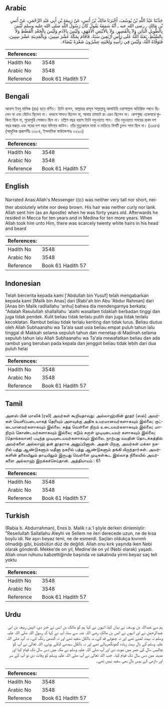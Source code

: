 ## Arabic


<div dir="rtl" lang="ar" style={{fontSize:'larger',backgroundColor:'#f8f9fa',padding:20}}>
حَدَّثَنَا عَبْدُ اللَّهِ بْنُ يُوسُفَ، أَخْبَرَنَا مَالِكُ بْنُ أَنَسٍ، عَنْ رَبِيعَةَ بْنِ أَبِي عَبْدِ الرَّحْمَنِ، عَنْ أَنَسِ بْنِ مَالِكٍ ـ رضى الله عنه ـ أَنَّهُ سَمِعَهُ يَقُولُ كَانَ رَسُولُ اللَّهِ صلى الله عليه وسلم لَيْسَ بِالطَّوِيلِ الْبَائِنِ وَلاَ بِالْقَصِيرِ، وَلاَ بِالأَبْيَضِ الأَمْهَقِ، وَلَيْسَ بِالآدَمِ وَلَيْسَ بِالْجَعْدِ الْقَطَطِ وَلاَ بِالسَّبْطِ، بَعَثَهُ اللَّهُ عَلَى رَأْسِ أَرْبَعِينَ سَنَةً، فَأَقَامَ بِمَكَّةَ عَشْرَ سِنِينَ، وَبِالْمَدِينَةِ عَشْرَ سِنِينَ، فَتَوَفَّاهُ اللَّهُ، وَلَيْسَ فِي رَأْسِهِ وَلِحْيَتِهِ عِشْرُونَ شَعْرَةً بَيْضَاءَ‏.‏
</div>
<div style={{backgroundColor:'#f8f9fa',padding:20, marginBottom: 10}}><table> <thead> <tr> <th>References:</th> <th></th> </tr> </thead> <tbody><tr><td>Hadith No</td><td>3548</td></tr><tr><td>Arabic No</td><td>3548</td></tr><tr><td>Reference</td><td>Book 61 Hadith 57</td></tr></tbody></table></div>

## Bengali


<div dir="ltr" lang="bn" style={{fontSize:'larger',backgroundColor:'#f8f9fa',padding:20}}>
আনাস ইবনু মালিক (রাঃ) হতে বর্ণিত। তিনি বলেন, আল্লাহর রাসূল সাল্লাল্লাহু আলাইহি ওয়াসাল্লাম অতিরিক্ত লম্বাও ছিলেন না এবং বেঁটেও ছিলেন না। ধবধবে সাদাও ছিলেন না, আবার তামাটে রং এরও ছিলেন না। কেশগুচ্ছ একেবারে কুঞ্চিত ছিল না, পুরোপুরি সোজাও ছিল না। চল্লিশ বছর বয়সে তিনি নবুওয়্যাত পান। তাঁর নবুওয়্যাত সময়ের প্রথম দশ বছর মক্কা্য় এবং পরের দশ বছর মদিনা্য় কাটান। তাঁর মৃত্যুকালে মাথা ও দাড়িতে বিশটি চুলও সাদা ছিল না। (৩৫৪৭) (আধুনিক প্রকাশনীঃ ৩২৮৪, ইসলামিক ফাউন্ডেশনঃ ৩২৯৩)
</div>
<div style={{backgroundColor:'#f8f9fa',padding:20, marginBottom: 10}}><table> <thead> <tr> <th>References:</th> <th></th> </tr> </thead> <tbody><tr><td>Hadith No</td><td>3548</td></tr><tr><td>Arabic No</td><td>3548</td></tr><tr><td>Reference</td><td>Book 61 Hadith 57</td></tr></tbody></table></div>

## English


<div dir="ltr" lang="en" style={{fontSize:'larger',backgroundColor:'#f8f9fa',padding:20}}>
Narrated Anas:Allah's Messenger (ﷺ) was neither very tall nor short, neither absolutely white nor deep brown. His hair was neither curly nor lank. Allah sent him (as an Apostle) when he was forty years old. Afterwards he resided in Mecca for ten years and in Medina for ten more years. When Allah took him unto Him, there was scarcely twenty white hairs in his head and beard
</div>
<div style={{backgroundColor:'#f8f9fa',padding:20, marginBottom: 10}}><table> <thead> <tr> <th>References:</th> <th></th> </tr> </thead> <tbody><tr><td>Hadith No</td><td>3548</td></tr><tr><td>Arabic No</td><td>3548</td></tr><tr><td>Reference</td><td>Book 61 Hadith 57</td></tr></tbody></table></div>

## Indonesian


<div dir="ltr" lang="id" style={{fontSize:'larger',backgroundColor:'#f8f9fa',padding:20}}>
Telah bercerita kepada kami ['Abdullah bin Yusuf] telah mengabarkan kepada kami [Malik bin Anas] dari [Rabi'ah bin Abu 'Abdur Rahman] dari [Anas bin Malik radliallahu 'anhu] bahwa dia mendengarnya berkata; "Adalah Rasulullah shallallahu 'alaihi wasallam tidaklah berbadan tinggi dan juga tidak pendek. Kulit beliau tidak terlalu putih dan juga tidak terlalu kecoklatan. Rambut beliau tidak terlalu keriting dan tidak lurus. Beliau diutus oleh Allah Subhaanahu wa Ta'ala saat usia beliau empat puluh tahun lalu tinggal di Makkah selama sepuluh tahun dan menetap di Madinah selama sepuluh tahun lalu Allah Subhaanahu wa Ta'ala mewafatkan beliau dan ada rambut yang beruban pada kepala dan jenggot beliau tidak lebih dari dua puluh helai
</div>
<div style={{backgroundColor:'#f8f9fa',padding:20, marginBottom: 10}}><table> <thead> <tr> <th>References:</th> <th></th> </tr> </thead> <tbody><tr><td>Hadith No</td><td>3548</td></tr><tr><td>Arabic No</td><td>3548</td></tr><tr><td>Reference</td><td>Book 61 Hadith 57</td></tr></tbody></table></div>

## Tamil


<div dir="ltr" lang="ta" style={{fontSize:'larger',backgroundColor:'#f8f9fa',padding:20}}>
அனஸ் பின் மாலிக் (ரலி) அவர்கள் கூறியதாவது: அல்லாஹ்வின் தூதர் (ஸல்) அவர்கள் வெளிப்படையாகத் தெரியும் அளவுக்கு அதிக உயரமானவர்களாகவும் இல்லை; குட்டையானவர்களாகவும் இல்லை. சுத்த வெள்ளை நிறம் உடையவர்களாகவும் இல்லை; மாநிறம் கொண்டவர்களாகவும் இல்லை; கடும் சுருள் முடியுடையவர் களாகவும் இல்லை; (தொங்கலான) படிந்த முடியுடையவர்களாகவும் இல்லை. நாற்பது வயதின் தொடக்கத்தில் அவர்களை அல்லாஹ் தன் தூதராக அனுப்பினான். அதன் பிறகு, அவர்கள் மக்கா நகரில் பத்து ஆண்டுகளும் மதீனா நகரில் பத்து ஆண்டுகளும் தங்கி யிருந்தார்கள். அவர்களின் தலையிலும் தாடியிலும் இருபது வெள்ளை முடிகள்கூட இல்லாத நிலையில் அவர்களை அல்லாஹ் இறக்கச்செய்தான். அத்தியாயம் : 61
</div>
<div style={{backgroundColor:'#f8f9fa',padding:20, marginBottom: 10}}><table> <thead> <tr> <th>References:</th> <th></th> </tr> </thead> <tbody><tr><td>Hadith No</td><td>3548</td></tr><tr><td>Arabic No</td><td>3548</td></tr><tr><td>Reference</td><td>Book 61 Hadith 57</td></tr></tbody></table></div>

## Turkish


<div dir="ltr" lang="tr" style={{fontSize:'larger',backgroundColor:'#f8f9fa',padding:20}}>
(Rabia b. Abdurrahman), Enes b. Malik r.a.'l şöyle derken dinlemiştir: "ReseıluIlah Sallallahu Aleyhi ve Sellem ne ileri derecede uzun, ne de kısa boylu idi. Ne aşırı beyaz tenii, ne de esmerdi. Saçları oldukça kıvrımlı olmadığı gibi, büsbütün düz de değildi. Allah onu kırk yaşında iken Nebi olarak gönderdi. Mekke'de on yıl, Medine'de on yıl (Nebi olarak) yaşadı. Allah onun ruhunu kabzettiğinde başında ve sakalında yirmi beyaz saç teli yoktu
</div>
<div style={{backgroundColor:'#f8f9fa',padding:20, marginBottom: 10}}><table> <thead> <tr> <th>References:</th> <th></th> </tr> </thead> <tbody><tr><td>Hadith No</td><td>3548</td></tr><tr><td>Arabic No</td><td>3548</td></tr><tr><td>Reference</td><td>Book 61 Hadith 57</td></tr></tbody></table></div>

## Urdu


<div dir="rtl" lang="ur" style={{fontSize:'larger',backgroundColor:'#f8f9fa',padding:20}}>
ہم سے عبداللہ بن یوسف نے بیان کیا، انہوں نے کہا ہم کو مالک بن انس نے خبر دی، انہیں ربیعہ بن ابی عبدالرحمٰن نے اور انہوں نے انس بن مالک رضی اللہ عنہ سے سنا، آپ نے کہا کہ رسول اللہ صلی اللہ علیہ وسلم نہ بہت لمبے تھے اور نہ چھوٹے قد کے، نہ بالکل سفید تھے اور نہ گندمی رنگ کے۔ نہ آپ صلی اللہ علیہ وسلم کے بال بہت زیادہ گھونگھریالے تھے اور نہ بالکل سیدھے لٹکے ہوئے، اللہ تعالیٰ نے آپ کو چالیس سال کی عمر میں نبوت دی اور آپ صلی اللہ علیہ وسلم نے مکہ میں دس سال تک قیام کیا اور مدینہ میں دس سال تک قیام کیا۔ جب اللہ تعالیٰ نے آپ صلی اللہ علیہ وسلم کو وفات دی تو آپ کے سر اور داڑھی کے بیس بال بھی سفید نہیں تھے۔
</div>
<div style={{backgroundColor:'#f8f9fa',padding:20, marginBottom: 10}}><table> <thead> <tr> <th>References:</th> <th></th> </tr> </thead> <tbody><tr><td>Hadith No</td><td>3548</td></tr><tr><td>Arabic No</td><td>3548</td></tr><tr><td>Reference</td><td>Book 61 Hadith 57</td></tr></tbody></table></div>
